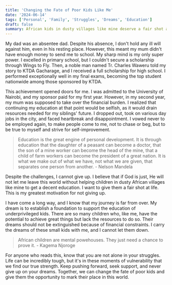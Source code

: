 ```yaml
---
title: 'Changing the Fate of Poor Kids Like Me'
date: '2024-06-14'
tags: ['Personal', 'Family', 'Struggles', 'Dreams', 'Education']
draft: false
summary: African kids in dusty villages like mine deserve a fair shot at life.
---
```

My dad was an absentee dad. Despite his absence, I don't hold any ill will against him, even in his resting place. However, this meant my mum didn't have enough money to send me to school. My sharp mind is my only super power. I excelled in primary school, but I couldn't secure a scholarship through Wings to Fly. Then, a noble man named Tr. Charles Waweru told my story to KTDA Gacharage, and I received a full scholarship for high school. I performed exceptionally well in my final exams, becoming the top student nationwide among those sponsored by KTDA.

This achievement opened doors for me. I was admitted to the University of Nairobi, and my sponsor paid for my first year. However, in my second year, my mum was supposed to take over the financial burden. I realized that continuing my education at that point would be selfish, as it would drain resources needed for my siblings' future. I dropped out, took on various day jobs in the city, and faced heartbreak and disappointment. I vowed never to be employed again, to make people come to me, not to chase or beg, but to be true to myself and strive for self-improvement.

> Education is the great engine of personal development. It is through education that the daughter of a peasant can become a doctor, that the son of a mine worker can become the head of the mine, that a child of farm workers can become the president of a great nation. It is what we make out of what we have, not what we are given, that separates one person from another. - Nelson Mandela

Despite the challenges, I cannot give up. I believe that if God is just, He will not let me leave this world without helping children in dusty African villages like mine to get a decent education. I want to give them a fair shot at life. This is my greatest motivation for not giving up.

I have come a long way, and I know that my journey is far from over. My dream is to establish a foundation to support the education of underprivileged kids. There are so many children who, like me, have the potential to achieve great things but lack the resources to do so. Their dreams should not be extinguished because of financial constraints. I carry the dreams of these small kids with me, and I cannot let them down.

>African children are mental powehouses. They just need a chance to prove it. - Kagema Njoroge

For anyone who reads this, know that you are not alone in your struggles. Life can be incredibly tough, but it's in these moments of vulnerability that we find our true strength. Keep pushing forward, seek support, and never give up on your dreams. Together, we can change the fate of poor kids and give them the opportunity to mark their place in this world.

